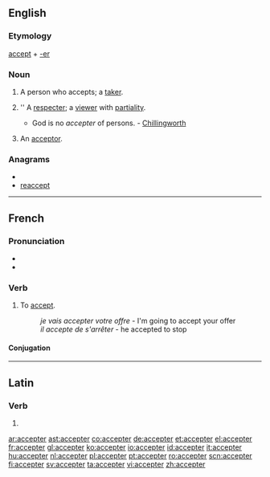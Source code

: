 ==English==

===Etymology===
[[accept]] + [[-er]]

===Noun===
{{en-noun}}

# A person who accepts; a [[taker]].
# {{obsolete}} '' A [[respecter]]; a [[viewer]] with [[partiality]].
#* God is no ''accepter'' of persons. - [[Chillingworth]]
# {{legal}} An [[acceptor]].

===Anagrams===
* {{alphagram|acceeprt}}
* [[reaccept#English|reaccept]]

----

==French==

===Pronunciation===
* {{IPA|lang=fr|/ɑk.sɛp.te/}}
* {{audio|Fr-accepter-fr-Paris.ogg|Audio (FR)}}

===Verb===
{{fr-verb}}

# {{transitive|lang=fr}} To [[accept]].
#: ''je vais accepter votre offre'' - I'm going to accept your offer
#: ''il accepte de s'arrêter'' - he accepted to stop

====Conjugation====
{{fr-conj-er|accept|avoir}}

----

==Latin==

===Verb===
{{la-verb-form|accepter}}

# {{conjugation of|accepto|acceptō|1|s|pres|pass|sub|lang=la}}

[[ar:accepter]]
[[ast:accepter]]
[[co:accepter]]
[[de:accepter]]
[[et:accepter]]
[[el:accepter]]
[[fr:accepter]]
[[gl:accepter]]
[[ko:accepter]]
[[io:accepter]]
[[id:accepter]]
[[it:accepter]]
[[hu:accepter]]
[[nl:accepter]]
[[pl:accepter]]
[[pt:accepter]]
[[ro:accepter]]
[[scn:accepter]]
[[fi:accepter]]
[[sv:accepter]]
[[ta:accepter]]
[[vi:accepter]]
[[zh:accepter]]